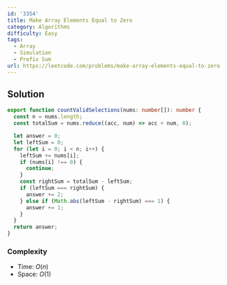 ```yaml
---
id: '3354'
title: Make Array Elements Equal to Zero
category: Algorithms
difficulty: Easy
tags:
  - Array
  - Simulation
  - Prefix Sum
url: https://leetcode.com/problems/make-array-elements-equal-to-zero
---
```


## Solution

```typescript filename="solution.ts" copy
export function countValidSelections(nums: number[]): number {
  const n = nums.length;
  const totalSum = nums.reduce((acc, num) => acc + num, 0);

  let answer = 0;
  let leftSum = 0;
  for (let i = 0; i < n; i++) {
    leftSum += nums[i];
    if (nums[i] !== 0) {
      continue;
    }
    const rightSum = totalSum - leftSum;
    if (leftSum === rightSum) {
      answer += 2;
    } else if (Math.abs(leftSum - rightSum) === 1) {
      answer += 1;
    }
  }
  return answer;
}
```

### Complexity

- Time: $O(n)$
- Space: $O(1)$
